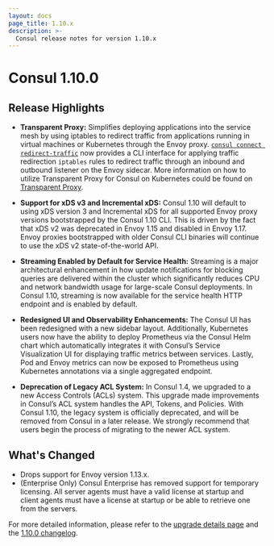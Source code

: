 ```yaml
---
layout: docs
page_title: 1.10.x
description: >-
  Consul release notes for version 1.10.x
---
```


# Consul 1.10.0

## Release Highlights

- **Transparent Proxy:** Simplifies deploying applications into the service mesh by using iptables to redirect traffic from applications running in virtual machines or Kubernetes through the Envoy proxy. [`consul connect redirect-traffic`](/commands/connect/redirect-traffic) now provides a CLI interface for applying traffic redirection `iptables` rules to redirect traffic through an inbound and outbound listener on the Envoy sidecar. More information on how to utilize Transparent Proxy for Consul on Kubernetes could be found on [Transparent Proxy](/docs/connect/transparent-proxy).

- **Support for xDS v3 and Incremental xDS:** Consul 1.10 will default to using xDS version 3 and Incremental xDS for all supported Envoy proxy versions bootstrapped by the Consul 1.10 CLI. This is driven by the fact that xDS v2 was deprecated in Envoy 1.15 and disabled in Envoy 1.17. Envoy proxies bootstrapped with older Consul CLI binaries will continue to use the xDS v2 state-of-the-world API.

- **Streaming Enabled by Default for Service Health:** Streaming is a major architectural enhancement in how update notifications for blocking queries are delivered within the cluster which significantly reduces CPU and network bandwidth usage for large-scale Consul deployments. In Consul 1.10, streaming is now available for the service health HTTP endpoint and is enabled by default.

- **Redesigned UI and Observability Enhancements:** The Consul UI has been redesigned with a new sidebar layout. Additionally, Kubernetes users now have the ability to deploy Prometheus via the Consul Helm chart which automatically integrates it with Consul’s Service Visualization UI for displaying traffic metrics between services. Lastly, Pod and Envoy metrics can now be exposed to Prometheus using Kubernetes annotations via a single aggregated endpoint.

- **Deprecation of Legacy ACL System:** In Consul 1.4, we upgraded to a new Access Controls (ACLs) system. This upgrade made improvements in Consul’s ACL system handles the API, Tokens, and Policies. With Consul 1.10, the legacy system is officially deprecated, and will be removed from Consul in a later release. We strongly recommend that users begin the process of migrating to the newer ACL system.

## What's Changed

- Drops support for Envoy version 1.13.x.
- (Enterprise Only) Consul Enterprise has removed support for temporary licensing. All server agents must have a valid license at startup and client agents must have a license at startup or be able to retrieve one from the servers.

For more detailed information, please refer to the [upgrade details page](/docs/upgrading/upgrade-specific#consul-1-10-0) and the [1.10.0 changelog](https://github.com/hashicorp/consul/releases/tag/v1.10.0).
